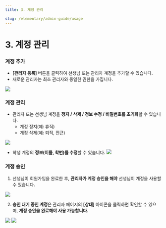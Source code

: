 ```yaml
---
title: 3. 계정 관리

slug: /elementary/admin-guide/usage
---
```



# 3. 계정 관리

### 계정 추가

- **[관리자 등록]** 버튼을 클릭하여 선생님 또는 관리자 계정을 추가할 수 있습니다.
- 새로운 관리자는 최초 관리자와 동일한 권한을 가집니다.

<Image src="/img/kr/elementary/admin/03-01.jpg" size="lg" />

### 계정 관리

- 관리자 또는 선생님 계정을 **정지 / 삭제 / 정보 수정 / 비밀번호를 초기화**할 수 있습니다.
  - 계정 정지(예: 휴직)
  - 계정 삭제(예: 퇴직, 전근)

<Image src="/img/kr/elementary/admin/03-02.jpg" size="lg" />

- 학생 계정의 **정보(이름, 학번)를 수정**할 수 있습니다.
  <Image src="/img/kr/elementary/admin/03-03.jpg" size="lg" />

### 계정 승인

1. 선생님이 회원가입을 완료한 후, **관리자가 계정 승인을 해야** 선생님이 계정을 사용할 수 있습니다.

<Image src="/img/kr/elementary/admin/03-04.jpg" size="lg" />

2. **승인 대기 중인 계정**은 관리자 페이지의 **[상태]** 아이콘을 클릭하면 확인할 수 있으며, **계정 승인을 완료해야 사용 가능합니다.**

<Image src="/img/kr/elementary/admin/03-06.jpg" size="lg" />
<Image src="/img/kr/elementary/admin/03-05.jpg" size="lg" />
